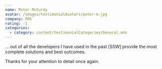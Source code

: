 ```yaml
---
name: Peter McCurdy
avatar: /images/testimonialAvatars/peter-m.jpg
company: PDS
rating: -1
categories:
  - category: content/testimonialCategories/General.mdx
---
```


... out of all the developers I have used in the past \[SSW] provide the most complete solutions and best outcomes.

Thanks for your attention to detail once again.
